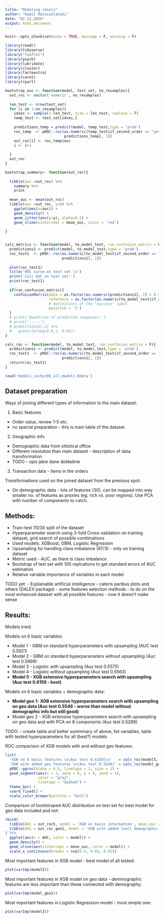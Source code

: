 ---
title: "Modeling resuls"
author: "Kamil Matuszelański"
date: "02.12.2020"
output: html_document
---

```{r setup, include=FALSE}
knitr::opts_chunk$set(echo = TRUE, message = F, warning = F)
```


```{r include=FALSE}
library(readr)
library(tidyverse)
library("leaflet")
library(psych)
library(lubridate)
library(cluster)
library(factoextra)
library(caret)
library(rpart)

bootstrap_auc <- function(model, test_set, no_resamples){
  out_roc <- vector('numeric', no_resamples)
  
  len_test <- nrow(test_set)
  for (i in 1:no_resamples){
    idxes <- sample(1:len_test, size = len_test, replace = T)
    temp_test <- test_set[idxes,]
    
    predictions_temp = predict(model, temp_test,type = 'prob')
    roc_temp  <- pROC::roc(as.numeric(temp_test$if_second_order == "yes"), 
                           predictions_temp[, 1])
    out_roc[i] <- roc_temp$auc
    i <- i+1
    
  }
  out_roc
}

bootstrap_summary<- function(out_roc){
  
  tibble(auc =out_roc) %>%
    summary %>%
    print
  
  mean_auc <- mean(out_roc)
  tibble(auc =out_roc, y=0) %>%
    ggplot(aes(x=auc)) +
    geom_density() +
    geom_jitter(aes(y=y), alpha=0.5) +
    geom_vline(xintercept = mean_auc, color = 'red')
  
}


calc_metrics <- function(model, to_model_test, run_confusion_matrix = F){
  predictions1 <- predict(model, to_model_test,type = 'prob')
  roc_test1  <- pROC::roc(as.numeric(to_model_test$if_second_order == "yes"), 
                          predictions1[, 1])
  
  plot(roc_test1) 
  title('ROC curve on test set \n')
  print('Calc AUC on test set:')
  print(roc_test1)
  
  if(run_confusion_matrix){
    confusionMatrix(data = as.factor(as.numeric(predictions1[, 2] > 0.5)), # probability of yes was more than
                    reference = as.factor(as.numeric(to_model_test$if_second_order == "yes")),
                    # definitions of the "success" label
                    positive = '1') 
  }
  # print('Quantiles of predicted responses:')
  # print('-----')
  # predictions1[,2] %>%
  #   quantile(seq(0.8,1, 0.01))
}

calc_roc <- function(model, to_model_test, run_confusion_matrix = F){
  predictions1 <- predict(model, to_model_test,type = 'prob')
  roc_test1  <- pROC::roc(as.numeric(to_model_test$if_second_order == "yes"), 
                          predictions1[, 1])
  return(roc_test1)
}

```



```{r}
load('models_cache/08_all_models.Rdata')

```


## Dataset preparation

Ways of joining different types of information to the main dataset:

1. Basic features

  - Order value, review 1-5 etc. 
  - no special preparation - this is main table of the dataset
  
2. Geographic info

  - Demographic data from sttistical office
  - Different resolution than main dataset - description of data transformation
  - TODO - opis jakie dane dokładnie

3. Transaction data - items in the orders

Transformations used on the joined dataset from the previous spot:

- On demographic data - lots of features (30), can be mapped into way smaller no. of features as proxies (eg. rich vs. poor regions). Use PCA with number of components to catch.



## Methods:

- Train-test 70/30 split of the dataset 
- Hyperparameter search using 3-fold Cross-validation on training dataset, grid search of possible combinations
- Used models: XGBoost, GBM, Logistic Regression
- Upsampling for handling class imbalance (97/3) - only on training dataset
- Metric used - AUC, as there is class imbalance
- Bootstrap of test set with 100 replcations to get standard errors of AUC estimation
- Relative variable importance of variables in each model

TODO yet:
- Explainable artificial intelligence - cateris paribus plots and others (DALEX package)
- some features selection methods - to do on the most enhanced dataset with all possible features - now it doesn't make sense

## Results:

Models tried:

Models on 6 basic variables:

- Model 1 - GBM on standard hyperparameters with upsampling (AUC test 0.5921)     
- Model 2 - GBM on standard hyperparameters without upsampling (Auc test 0.5899)  
- Model 3 - Logistic with upsampling (Auc test 0.5575)                            
- Model 4 - Logistic without upsampling (Auc test 0.5563)                         
- **Model 5 - XGB extensive hyperparameters search with upsampling (Auc test 0.6159 - best)**

Models on 6 basic variables + demographic data:

- **Model geo 1-  XGB extensive hyperparameters search with upsampling on geo data (Auc test 0.5546 - worse than model without demographic info but still good)**
- Model geo 2 - XGB extensive hyperparameters search with upsampling on geo data and with PCA on 8 components (Auc test 0.5289)

TODO: - create table and better summmary of above, list variables, table with tested hyperparameters for all (best?) models

ROC comparison of XGB models with and without geo features:

```{r}
list(
  'XGB on 6 basic features \n(Auc test 0.6159)\n'   = calc_roc(model5, to_model_test),
  'XGB with added geo features \n(Auc test 0.5546)' = calc_roc(model_geo1, to_model_test_geo)) %>%
  pROC::ggroc(alpha = 0.5, linetype = 1, size = 1) +
  geom_segment(aes(x = 1, xend = 0, y = 0, yend = 1), 
               color = "grey", 
               linetype = "dashed") +
  theme_bw() + 
  coord_fixed() +
  scale_color_brewer(palette = "Set2")
```


Comparison of bootstraped AUC distribution on test set for best model for geo data included and not:

```{r}

rbind(
  tibble(AUC = out_roc5, model = 'XGB on basic information', mean_auc = mean(out_roc5)),
  tibble(AUC = out_roc_geo1, model = 'XGB with added \nall demographic variables', mean_auc = mean(out_roc_geo1))
) %>%
  ggplot(aes(x = AUC, color = model)) +
  geom_density() +
  geom_vline(aes(xintercept = mean_auc, color = model)) +
  scale_x_continuous(breaks = seq(0.5, 0.65, 0.01))


```

Most important features in XGB model - best model of all tested:

```{r}
plot(varImp(model5))
```


Most important features in XGB model on geo data - demmographic features are less important than these connected with demography:

```{r}
plot(varImp(model_geo1))
```


Most important features in Logistic Regression model - most simple one:

```{r}
plot(varImp(model3))
```



